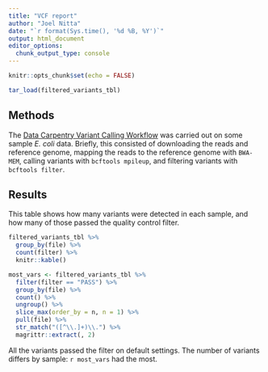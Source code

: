```yaml
---
title: "VCF report"
author: "Joel Nitta"
date: "`r format(Sys.time(), '%d %B, %Y')`"
output: html_document
editor_options: 
  chunk_output_type: console
---
```


```r
knitr::opts_chunk$set(echo = FALSE)
```

```r
tar_load(filtered_variants_tbl)
```

## Methods

The [Data Carpentry Variant Calling Workflow](https://datacarpentry.org/wrangling-genomics/04-variant_calling/index.html) was carried out on some sample *E. coli* data. Briefly, this consisted of downloading the reads and reference genome, mapping the reads to the reference genome with `BWA-MEM`, calling variants with `bcftools mpileup`, and filtering variants with `bcftools filter`.

## Results

This table shows how many variants were detected in each sample, and how many of those passed the quality control filter.

```r
filtered_variants_tbl %>%
  group_by(file) %>%
  count(filter) %>%
  knitr::kable()
```

```r
most_vars <- filtered_variants_tbl %>%
  filter(filter == "PASS") %>%
  group_by(file) %>%
  count() %>%
  ungroup() %>%
  slice_max(order_by = n, n = 1) %>%
  pull(file) %>%
  str_match("([^\\.]+)\\.") %>%
  magrittr::extract(, 2)
```

All the variants passed the filter on default settings. The number of variants differs by sample: `r most_vars` had the most.

